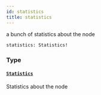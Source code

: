 ```yaml
---
id: statistics
title: statistics
---
```


a bunch of statistics about the node

```graphql
statistics: Statistics!

```

### Type

#### [`Statistics`](/docs/graphql/objects/statistics)

Statistics about the node
